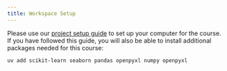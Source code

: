 ```yaml
---
title: Workspace Setup
---
```


Please use our [project setup guide](https://bristol-training.github.io/data-science-project-setup/) to set up your 
computer for the course. If you have followed this guide, you will also be able to 
install additional packages needed for this course:

```bash
uv add scikit-learn seaborn pandas openpyxl numpy openpyxl
```

 